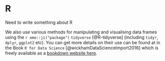 # R {-}

Need to write something about R

We also use various methods for manipulating and visualising data frames using the `r emo::ji("package")` `tidyverse` [@R-tidyverse] (including `tidyr`, `dplyr`, `ggplot2` etc).
You can get more details on their use can be found at in the Book `R for Data Science` [@wickhamDataScienceImport2016] which is freely available as a [bookdown website here](http://r4ds.had.co.nz/). 

